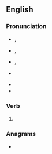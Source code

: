 ==English==

===Pronunciation===
* {{a|GenAm}} {{enPR|swôr}}, {{IPA|/swɔɹ/|lang=en}}
* {{a|RP}} {{enPR|swô}}, {{IPA|/swɔː/|lang=en}}
* {{a|rhotic|horse-hoarse}} {{enPR|swōr}}, {{IPA|/swo(ː)ɹ/|lang=en}}
* {{a|nonrhotic|horse-hoarse}} {{IPA|/swoə/|lang=en}}
* {{audio|En-us-swore.ogg|Audio (US)|lang=en}}
* {{rhymes|ɔː(ɹ)|lang=en}}

===Verb===
{{head|en|verb form}}

# {{en-simple past of|swear}}

===Anagrams===
* {{anagrams|en|a=eorsw|Rowse|WOREs|owers|owres|resow|serow|sower|sowre|worse}}